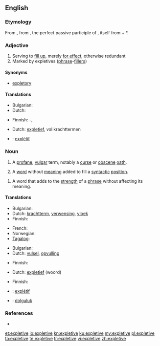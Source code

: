 {{also|explétive}}
==English==

{{wikipedia}}

===Etymology===
From {{etyl|LL.}} {{term|expletivus|explētīvus|lang=la|serving to fill out}}, from {{etyl|la}} {{term|expletus|explētus|lang=la}}, the perfect passive participle of {{term|expleo|expleō|lang=la|fill out}}, itself from {{term|ex||lang=la|out, completely}} + *{{term||pleō|lang=la|fill}}.

===Adjective===
{{en-adj}}

# Serving to [[fill up]], merely [[for effect]], otherwise redundant
# Marked by expletives ([[phrase]]-[[filler]]s)

====Synonyms====
* [[expletory]]

====Translations====
{{trans-top|serving to fill up}}
* Bulgarian: {{t|bg|вмъкнат|sc=Cyrl}}
* Dutch: {{t-|nl|opvullend}}
{{trans-mid}}
* Finnish: {{t-|fi|täyte}}-, {{t|fi|täyttävä}}
{{trans-bottom}}

{{trans-top|marked by phrase-fillers}}
* Dutch: [[expletief]], vol krachttermen
{{trans-mid}}
{{trans-bottom}}

{{checktrans-top}}
* {{ttbc|fr}}: [[explétif]]
{{trans-bottom}}

{{examples-right|sense=syntactic filler|examples='''It''' is snowing.}}
{{examples-right|sense=strengthener|examples=I'll give you a '''bloody''' good hiding}}

===Noun===
{{en-noun}}

# A [[profane]], [[vulgar]] term, notably a [[curse]] or [[obscene]] [[oath]].
# {{linguistics}} A [[word]] without [[meaning]] added to fill a [[syntactic]] [[position]].
<!--#:Example: - ''It'' in ''It is snowing''-->
# {{linguistics}} A word that adds to the [[strength]] of a [[phrase]] without affecting its meaning.
<!--#:Example: - ''bloody'' in ''I'll give you a bloody good hiding.''-->

====Translations====
{{trans-top|profane, vulgar term}}
* Bulgarian: {{t|bg|клетва|f|sc=Cyrl}}
* Dutch: [[krachtterm]], [[verwensing]], [[vloek]]
* Finnish: {{t|fi|kirosana}}
{{trans-mid}}
* French: {{t+|fr|juron|m}}
* Norwegian: {{t|no|banneord|n}}
* [[Tagalog]]: {{t-|tl|mura|xs=Tagalog}}
{{trans-bottom}}

{{trans-top|word added to fill a syntactic position}}
* Bulgarian: {{t|bg|вмъкната дума|sc=Cyrl}}
* Dutch: [[vulsel]], [[opvulling]]
{{trans-mid}}
* Finnish: {{t|fi|täytesana}}
{{trans-bottom}}

{{trans-top|word that adds strength to a phrase}}
* Dutch: [[expletief]] (woord)
{{trans-mid}}
* Finnish: {{t+|fi|voimasana}}
{{trans-bottom}}

{{checktrans-top}}
* {{ttbc|fr}}: [[explétif]]  {{m}}
* {{ttbc|tr}}: [[dolguluk]]
{{trans-bottom}}

===References===
* {{R:Websters}}

[[et:expletive]]
[[io:expletive]]
[[kn:expletive]]
[[ku:expletive]]
[[my:expletive]]
[[pl:expletive]]
[[ta:expletive]]
[[te:expletive]]
[[tr:expletive]]
[[vi:expletive]]
[[zh:expletive]]
